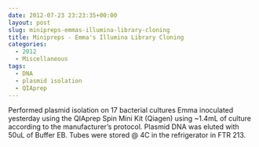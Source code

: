 ```yaml
---
date: 2012-07-23 23:23:35+00:00
layout: post
slug: minipreps-emmas-illumina-library-cloning
title: Minipreps - Emma's Illumina Library Cloning
categories:
  - 2012
  - Miscellaneous
tags:
  - DNA
  - plasmid isolation
  - QIAprep
---
```


Performed plasmid isolation on 17 bacterial cultures Emma inoculated yesterday using the QIAprep Spin Mini Kit (Qiagen) using ~1.4mL of culture according to the manufacturer's protocol. Plasmid DNA was eluted with 50uL of Buffer EB. Tubes were stored @ 4C in the refrigerator in FTR 213.
